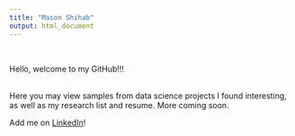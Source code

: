 ```yaml
---
title: "Mason Shihab"
output: html_document
---
```

\  
\  
\  
  
Hello, welcome to my GitHub!!!  
\  

Here you may view samples from data science projects I found interesting, as well as my research list and resume. More coming soon.

Add me on [LinkedIn](https://www.linkedin.com/in/masonshihab/)!
\  